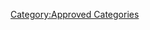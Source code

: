 {{Category Navigation|About Gobo=([[Welcome to the GoboLinux Wiki!|Go]])}}

[[Category:Approved Categories]]